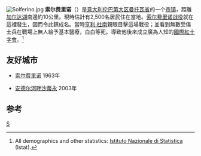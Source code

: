 {{Infobox Italian comune
| name                = 索尔费里诺
| official_name       = Solferino
| native_name         =
| image_skyline       =
| imagesize           =
| image_alt           =
| image_caption       =
| image_shield        =
| shield_alt          =
| image_map           =
| map_alt             =
| map_caption         =
| pushpin_label_position =
| pushpin_map_alt     =
| latd  =  |latm  =   |lats  =  |latNS  = N
| longd =  |longm =  |longs =   |longEW = E
| coordinates_type    = type:city(278)_region:IT
| coordinates_display = title
| coordinates_footnotes =
| region              = 
| province            = [[曼托瓦省|曼托瓦省]]
| frazioni            =
| mayor_party         =
| mayor               = 
| area_footnotes      =
| area_total_km2      = 13
| population_footnotes =
| population_total    = 2699
| population_as_of    = 2009
| pop_density_footnotes =
| elevation_footnotes =
| elevation_m         = 
| twin1               =
| twin1_country       =
| saint               =
| day                 =
| postal_code         =46040
| area_code           = 
| website             = 
| footnotes           = }}

[[File:Solferino.jpg|right]]
'''索尔费里诺'''（{{lang-it|Solferino}}）是[[意大利|意大利]][[伦巴第大区|伦巴第大区]][[曼托瓦省|曼托瓦省]]的一个[[市镇_(意大利)|市镇]]，距離[[加尔达湖|加尔达湖]]南邊約10公里。現時估計有2,500名居民住在當地。[[索尔费里诺战役|索尔费里诺战役]]就在這裡發生，因而令此鎮成名。當時[[亨利·杜南|亨利·杜南]]親眼目擊這場戰役；並看到無數受傷士兵在戰場上無人給予基本醫療，白白等死。導致他後來成立廣為人知的[[國際紅十字會|國際紅十字會]]。<ref name="istat">All demographics and other statistics: [[Istituto_Nazionale_di_Statistica|Istituto Nazionale di Statistica]] (Istat).</ref>

==友好城市==
* {{FRA}}[[索尔费里诺_(朗德省)|索尔费里诺]] 1963年
* {{FRA}}[[安德尔河畔沙蒂永|安德尔河畔沙蒂永]] 2003年

==参考==
<references/>

{{曼托瓦省市鎮}}
[[Category:曼托瓦省市镇|S]]
{{italy-geo-stub}}